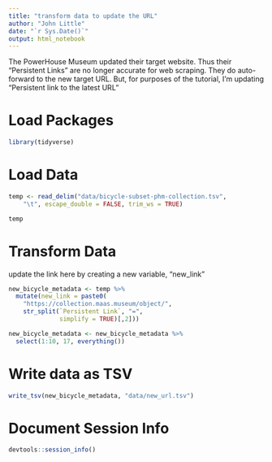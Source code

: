 ```yaml
---
title: "transform data to update the URL"
author: "John Little"
date: "`r Sys.Date()`"
output: html_notebook
---
```


The PowerHouse Museum updated their target website.  Thus their "Persistent Links" are no longer accurate for web scraping.  They do auto-forward to the new target URL.  But, for purposes of the tutorial, I'm updating "Persistent link to the latest URL"

# Load Packages

```r
library(tidyverse)
```

# Load Data

```r
temp <- read_delim("data/bicycle-subset-phm-collection.tsv", 
    "\t", escape_double = FALSE, trim_ws = TRUE)

temp
```

# Transform Data

update the link here by creating a new variable, "new_link"

```r
new_bicycle_metadata <- temp %>% 
  mutate(new_link = paste0(
    "https://collection.maas.museum/object/",
    str_split(`Persistent Link`, "=", 
              simplify = TRUE)[,2]))

new_bicycle_metadata <- new_bicycle_metadata %>% 
  select(1:10, 17, everything())
```

# Write data as TSV

```r
write_tsv(new_bicycle_metadata, "data/new_url.tsv")
```


# Document Session Info

```r
devtools::session_info()
```

